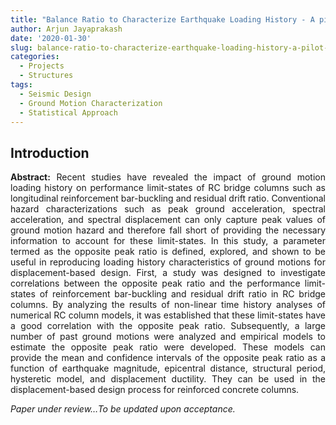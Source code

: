 ```yaml
---
title: "Balance Ratio to Characterize Earthquake Loading History - A pilot study"
author: Arjun Jayaprakash
date: '2020-01-30'
slug: balance-ratio-to-characterize-earthquake-loading-history-a-pilot-study
categories:
  - Projects
  - Structures
tags:
  - Seismic Design
  - Ground Motion Characterization
  - Statistical Approach
---
```


## Introduction

<div style="text-align: justify"> **Abstract:** Recent studies have revealed the impact of ground motion loading history on performance limit-states of RC bridge columns such as longitudinal reinforcement bar-buckling and residual drift ratio. Conventional hazard characterizations such as peak ground acceleration, spectral acceleration, and spectral displacement can only capture peak values of ground motion hazard and therefore fall short of providing the necessary information to account for these limit-states. In this study, a parameter termed as the opposite peak ratio is defined, explored, and shown to be useful in reproducing loading history characteristics of ground motions for displacement-based design. First, a study was designed to investigate correlations between the opposite peak ratio and the performance limit-states of reinforcement bar-buckling and residual drift ratio in RC bridge columns. By analyzing the results of non-linear time history analyses of numerical RC column models, it was established that these limit-states have a good correlation with the opposite peak ratio. Subsequently, a large number of past ground motions were analyzed and empirical models to estimate the opposite peak ratio were developed. These models can provide the mean and confidence intervals of the opposite peak ratio as a function of earthquake magnitude, epicentral distance, structural period, hysteretic model, and displacement ductility. They can be used in the displacement-based design process for reinforced concrete columns. </div>

*Paper under review...To be updated upon acceptance.* 